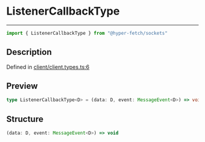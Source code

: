 

# ListenerCallbackType

<div class="api-docs__separator" data-reactroot="">

---

</div><div class="api-docs__import" data-reactroot="">

```ts
import { ListenerCallbackType } from "@hyper-fetch/sockets"
```

</div><div class="api-docs__section">

## Description

</div><div class="api-docs__description"><span class="api-docs__do-not-parse">



</span></div><p class="api-docs__definition">

Defined in [client/client.types.ts:6](https://github.com/BetterTyped/hyper-fetch/blob/993719ed/packages/sockets/src/client/client.types.ts#L6)

</p><div class="api-docs__section">

## Preview

</div><div class="api-docs__preview type single">

```ts
type ListenerCallbackType<D> = (data: D, event: MessageEvent<D>) => void;
```

</div><div class="api-docs__section">

## Structure

</div><div class="api-docs__returns">

```ts
(data: D, event: MessageEvent<D>) => void
```

</div>